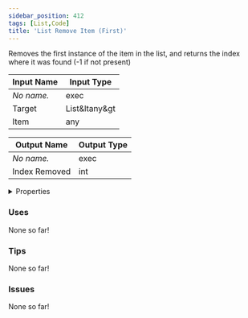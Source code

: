 ```yaml
---
sidebar_position: 412
tags: [List,Code]
title: 'List Remove Item (First)'
---
```


Removes the first instance of the item in the list, and returns the index where it was found (-1 if not present)



<DocusaurusSvg />

| Input Name | Input Type |
|-----------|-----------|
| *No name.* | exec |
| Target | List&ltany&gt |
| Item | any |

| Output Name | Output Type |
|-----------|-----------|
| *No name.* | exec |
| Index Removed | int |


<details>
  <summary>Properties</summary>
  <div>
    <div>
    <table>
      <thead>
        <tr>
          <th>Is beta required?</th>
          <th>No</th>
        </tr>
        <tr>
          <th>Is this chip a trolling risk?</th>
          <th>No</th>
        </tr>
        <tr>
          <th>Is this chip a role assignment risk?</th>
          <th>No</th>
        </tr>
        <tr>
          <th>Chip UUID</th>
          <th>1657cd3d-6bc5-41d2-b70f-1854f9288ffa</th>
        </tr>
        <tr>
          <th>Room availability</th>
          <th>Available everywhere</th>
        </tr>
      </thead>
    </table>
    </div>
  </div>
</details>

### Uses

None so far!

### Tips

None so far!

### Issues

None so far!